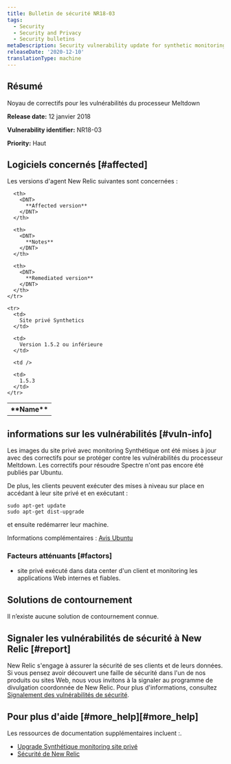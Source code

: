 ```yaml
---
title: Bulletin de sécurité NR18-03
tags:
  - Security
  - Security and Privacy
  - Security bulletins
metaDescription: Security vulnerability update for synthetic monitoring and private minion.
releaseDate: '2020-12-10'
translationType: machine
---
```


## Résumé

Noyau de correctifs pour les vulnérabilités du processeur Meltdown

<DNT>**Release date:**</DNT> 12 janvier 2018

<DNT>**Vulnerability identifier:**</DNT> NR18-03

<DNT>**Priority:**</DNT> Haut

## Logiciels concernés [#affected]

Les versions d'agent New Relic suivantes sont concernées :

<table>
  <tbody>
    <tr>
      <th>
        <DNT>
          **Name**
        </DNT>
      </th>

      <th>
        <DNT>
          **Affected version**
        </DNT>
      </th>

      <th>
        <DNT>
          **Notes**
        </DNT>
      </th>

      <th>
        <DNT>
          **Remediated version**
        </DNT>
      </th>
    </tr>

    <tr>
      <td>
        Site privé Synthetics
      </td>

      <td>
        Version 1.5.2 ou inférieure
      </td>

      <td />

      <td>
        1.5.3
      </td>
    </tr>
  </tbody>
</table>

## informations sur les vulnérabilités [#vuln-info]

Les images du site privé avec monitoring Synthétique ont été mises à jour avec des correctifs pour se protéger contre les vulnérabilités du processeur Meltdown. Les correctifs pour résoudre Spectre n'ont pas encore été publiés par Ubuntu.

De plus, les clients peuvent exécuter des mises à niveau sur place en accédant à leur site privé et en exécutant :

```
sudo apt-get update
sudo apt-get dist-upgrade
```

et ensuite redémarrer leur machine.

Informations complémentaires : [Avis Ubuntu](https://wiki.ubuntu.com/SecurityTeam/KnowledgeBase/SpectreAndMeltdown)

### Facteurs atténuants [#factors]

* site privé exécuté dans data center d'un client et monitoring les applications Web internes et fiables.

## Solutions de contournement

Il n’existe aucune solution de contournement connue.

## Signaler les vulnérabilités de sécurité à New Relic [#report]

New Relic s'engage à assurer la sécurité de ses clients et de leurs données. Si vous pensez avoir découvert une faille de sécurité dans l'un de nos produits ou sites Web, nous vous invitons à la signaler au programme de divulgation coordonnée de New Relic. Pour plus d'informations, consultez [Signalement des vulnérabilités de sécurité](/docs/security/new-relic-security/data-privacy/reporting-security-vulnerabilities).

## Pour plus d'aide [#more\_help][#more_help]

Les ressources de documentation supplémentaires incluent :.

* [Upgrade Synthétique monitoring site privé](/docs/synthetics/new-relic-synthetics/private-locations/private-locations-overview-monitor-internal-sites-add-new-locations)
* [Sécurité de New Relic](https://newrelic.com/security)